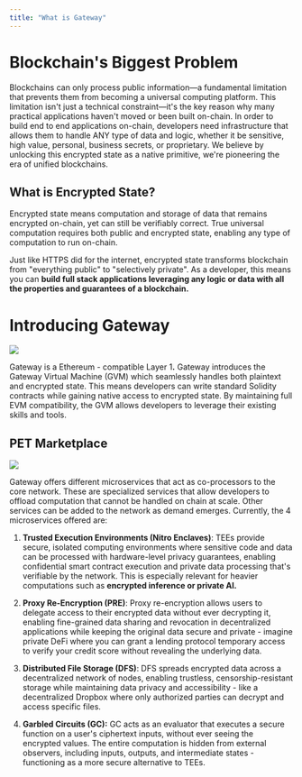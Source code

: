 ```yaml
---
title: "What is Gateway"
---
```


>

# Blockchain's Biggest Problem

Blockchains can only process public information—a fundamental limitation that prevents them from becoming a universal computing platform. This limitation isn't just a technical constraint—it's the key reason why many practical applications haven't moved or been built on-chain. In order to build end to end applications on-chain, developers need infrastructure that allows them to handle ANY type of data and logic, whether it be sensitive, high value, personal, business secrets, or proprietary. We believe by unlocking this encrypted state as a native primitive, we're pioneering the era of unified blockchains.

## What is Encrypted State?

Encrypted state means computation and storage of data that remains encrypted on-chain, yet can still be verifiably correct. True universal computation requires both public and encrypted state, enabling any type of computation to run on-chain.

Just like HTTPS did for the internet, encrypted state transforms blockchain from "everything public" to "selectively private". As a developer, this means you can **build full stack applications leveraging any logic or data with all the properties and guarantees of a blockchain.**

# **Introducing Gateway**

![](image.png)

Gateway is a Ethereum - compatible Layer &#x31;**.** Gateway introduces the Gateway Virtual Machine (GVM) which seamlessly handles both plaintext and encrypted state. This means developers can write standard Solidity contracts while gaining native access to encrypted state. By maintaining full EVM compatibility, the GVM allows developers to leverage their existing skills and tools.

## PET Marketplace

![](image2.webp)

Gateway offers different microservices that act as co-processors to the core network. These are specialized services that allow developers to offload computation that cannot be handled on chain at scale. Other services can be added to the network as demand emerges. Currently, the 4 microservices offered are:

1. **Trusted Execution Environments (Nitro Enclaves)**: TEEs provide secure, isolated computing environments where sensitive code and data can be processed with hardware-level privacy guarantees, enabling confidential smart contract execution and private data processing that's verifiable by the network. This is especially relevant for heavier computations such as **encrypted inference or private AI.**

2. **Proxy Re-Encryption (PRE)**: Proxy re-encryption allows users to delegate access to their encrypted data without ever decrypting it, enabling fine-grained data sharing and revocation in decentralized applications while keeping the original data secure and private - imagine private DeFi where you can grant a lending protocol temporary access to verify your credit score without revealing the underlying data.

3. **Distributed File Storage (DFS)**: DFS spreads encrypted data across a decentralized network of nodes, enabling trustless, censorship-resistant storage while maintaining data privacy and accessibility - like a decentralized Dropbox where only authorized parties can decrypt and access specific files.

4. **Garbled Circuits (GC):** GC acts as an evaluator that executes a secure function on a user's ciphertext inputs, without ever seeing the encrypted values. The entire computation is hidden from external observers, including inputs, outputs, and intermediate states - functioning as a more secure alternative to TEEs.&#x20;